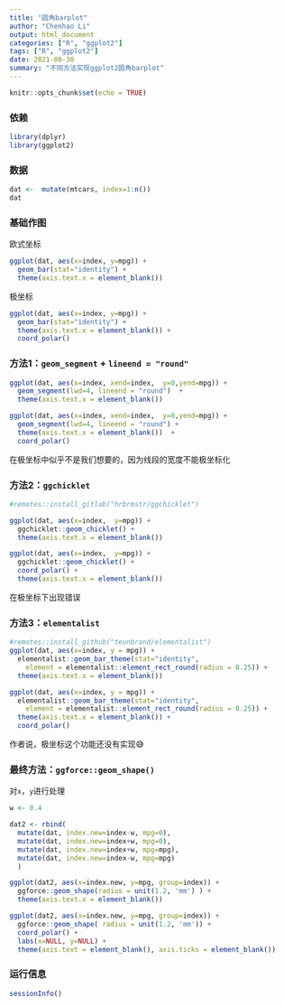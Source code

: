 ```yaml
---
title: "圆角barplot"
author: "Chenhao Li"
output: html_document
categories: ["R", "ggplot2"]
tags: ["R", "ggplot2"]
date: 2021-08-30
summary: "不同方法实现ggplot2圆角barplot"
---
```


```r
knitr::opts_chunk$set(echo = TRUE)
```


### 依赖

```r
library(dplyr)
library(ggplot2)
```

### 数据

```r
dat <-  mutate(mtcars, index=1:n())
dat
```

### 基础作图

欧式坐标
```r
ggplot(dat, aes(x=index, y=mpg)) + 
  geom_bar(stat="identity") + 
  theme(axis.text.x = element_blank())
```
极坐标
```r
ggplot(dat, aes(x=index, y=mpg)) + 
  geom_bar(stat="identity") + 
  theme(axis.text.x = element_blank()) + 
  coord_polar()
```


### 方法1：`geom_segment` + `lineend = "round"`

```r
ggplot(dat, aes(x=index, xend=index,  y=0,yend=mpg)) + 
  geom_segment(lwd=4, lineend = "round")  +
  theme(axis.text.x = element_blank()) 
```

```r
ggplot(dat, aes(x=index, xend=index,  y=0,yend=mpg)) + 
  geom_segment(lwd=4, lineend = "round") + 
  theme(axis.text.x = element_blank())  + 
  coord_polar()
```
在极坐标中似乎不是我们想要的，因为线段的宽度不能极坐标化

### 方法2：`ggchicklet`

```r
#remotes::install_gitlab("hrbrmstr/ggchicklet")

ggplot(dat, aes(x=index,  y=mpg)) + 
  ggchicklet::geom_chicklet() + 
  theme(axis.text.x = element_blank())  
```
```r
ggplot(dat, aes(x=index,  y=mpg)) + 
  ggchicklet::geom_chicklet() + 
  coord_polar() + 
  theme(axis.text.x = element_blank()) 
```
在极坐标下出现错误

### 方法3：`elementalist`

```r
#remotes::install_github("teunbrand/elementalist")
ggplot(dat, aes(x=index, y = mpg)) +
  elementalist::geom_bar_theme(stat="identity",
    element = elementalist::element_rect_round(radius = 0.25)) +
  theme(axis.text.x = element_blank()) 
```

```r
ggplot(dat, aes(x=index, y = mpg)) +
  elementalist::geom_bar_theme(stat="identity",
    element = elementalist::element_rect_round(radius = 0.25)) +
  theme(axis.text.x = element_blank()) +
  coord_polar()
```

作者说，极坐标这个功能还没有实现😅

### 最终方法：`ggforce::geom_shape()`

对`x`，`y`进行处理

```r
w <- 0.4

dat2 <- rbind(
  mutate(dat, index.new=index-w, mpg=0),
  mutate(dat, index.new=index+w, mpg=0),
  mutate(dat, index.new=index+w, mpg=mpg),
  mutate(dat, index.new=index-w, mpg=mpg)
  ) 
```

```r
ggplot(dat2, aes(x=index.new, y=mpg, group=index)) + 
  ggforce::geom_shape(radius = unit(1.2, 'mm') ) +
  theme(axis.text.x = element_blank())
```

```r
ggplot(dat2, aes(x=index.new, y=mpg, group=index)) + 
  ggforce::geom_shape( radius = unit(1.2, 'mm')) +
  coord_polar() + 
  labs(x=NULL, y=NULL) + 
  theme(axis.text = element_blank(), axis.ticks = element_blank()) 
```


### 运行信息

```r
sessionInfo()
```


